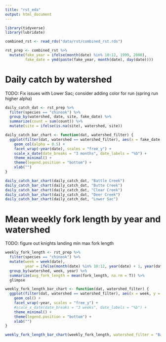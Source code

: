 ```yaml
---
title: "rst_eda"
output: html_document
---
```


```r
library(tidyverse)
library(lubridate)

combined_rst <- read_rds("data/rst/combined_rst.rds")
```

```r
rst_prep <- combined_rst %>%
  mutate(fake_year = ifelse(month(date) %in% 10:12, 1999, 2000),
         fake_date = ymd(paste(fake_year, month(date), day(date))))


```

# Daily catch by watershed

TODO: Fix issues with Lower Sac; consider adding color for run (spring run higher alpha)

```r
daily_catch_dat <- rst_prep %>%
  filter(species == "chinook") %>%
  group_by(watershed, date, site, fake_date) %>%
  summarize(count = sum(count)) %>%
  mutate(site = ifelse(is.na(site), watershed, site))

daily_catch_bar_chart <- function(dat, watershed_filter) {
  ggplot(filter(dat, watershed == watershed_filter), aes(x = fake_date, y = count, fill = site)) +
    geom_col(alpha = 0.5) +
    facet_wrap(~year(date), scales = "free_y") +
    scale_x_date(date_breaks = "3 months", date_labels = "%b") +
    theme_minimal() +
    theme(legend.position = "bottom") +
    xlab("")
}

daily_catch_bar_chart(daily_catch_dat, "Battle Creek")
daily_catch_bar_chart(daily_catch_dat, "Butte Creek")
daily_catch_bar_chart(daily_catch_dat, "Clear Creek")
daily_catch_bar_chart(daily_catch_dat, "Deer Creek")
daily_catch_bar_chart(daily_catch_dat, "Lower Sac")
```

# Mean weekly fork length by year and watershed
TODO: figure out knights landing min max fork length
```r
weekly_fork_length <- rst_prep %>%
  filter(species == "chinook") %>%
  mutate(week = week(date),
         year = ifelse(month(date) %in% 10:12, year(date) + 1, year(date))) %>%
  group_by(watershed, week, year) %>%
  summarize(avg_fork_length = mean(fork_length, na.rm = T)) %>%
  glimpse

weekly_fork_length_bar_chart <- function(dat, watershed_filter) {
  ggplot(filter(dat, watershed == watershed_filter), aes(x = week, y = avg_fork_length)) +
    geom_col() +
    facet_wrap(~year, scales = "free_y") +
    #scale_x_date(date_breaks = "3 weeks", date_labels = "%b") +
    theme_minimal() +
    theme(legend.position = "bottom") +
    xlab("")
}

weekly_fork_length_bar_chart(weekly_fork_length, watershed_filter = "Battle Creek")

```
